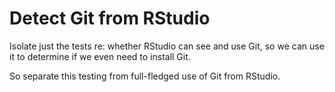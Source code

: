 # Detect Git from RStudio

Isolate just the tests re: whether RStudio can see and use Git, so we can use it to determine if we even need to install Git.

So separate this testing from full-fledged use of Git from RStudio.
